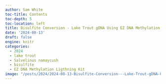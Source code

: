```yaml
---
author: Sam White
toc-title: Contents
toc-depth: 5
toc-location: left
title: Bisulfite Conversion - Lake Trout gDNA Using EZ DNA Methylation Ligthning Kit
date: '2024-08-13'
draft: false
engine: knitr
categories: 
  - 2024
  - lake trout
  - Salvelinus namaycush
  - bisulfite
  - EZ DNA Methylation Ligthning Kit
image: "/posts/2024/2024-08-13-Bisulfite-Conversion---Lake-Trout-gDNA-Using-EZ-DNA-Methylation-Ligthning-Kit"
---
```

